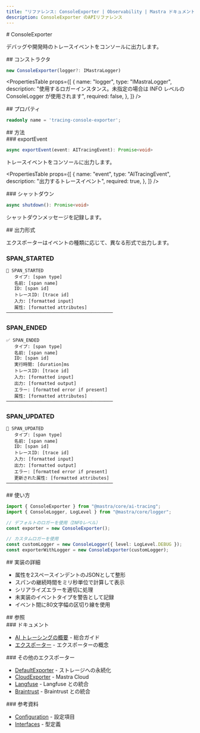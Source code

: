 ```yaml
---
title: "リファレンス: ConsoleExporter | Observability | Mastra ドキュメント"
description: ConsoleExporter のAPIリファレンス
---
```




<div id="consoleexporter">
  # ConsoleExporter
</div>

デバッグや開発時のトレースイベントをコンソールに出力します。

<div id="constructor">
  ## コンストラクタ
</div>

```typescript
new ConsoleExporter(logger?: IMastraLogger)
```

<PropertiesTable
  props={[
{
  name: "logger",
  type: "IMastraLogger",
  description:
    "使用するロガーインスタンス。未指定の場合は INFO レベルの ConsoleLogger が使用されます",
  required: false,
},
]}
/>


<div id="properties">
  ## プロパティ
</div>

```typescript
readonly name = 'tracing-console-exporter';
```


<div id="methods">
  ## 方法
</div>

<div id="exportevent">
  ### exportEvent
</div>

```typescript
async exportEvent(event: AITracingEvent): Promise<void>
```

トレースイベントをコンソールに出力します。

<PropertiesTable
  props={[
{
  name: "event",
  type: "AITracingEvent",
  description: "出力するトレースイベント",
  required: true,
},
]}
/>


<div id="shutdown">
  ### シャットダウン
</div>

```typescript
async shutdown(): Promise<void>
```

シャットダウンメッセージを記録します。


<div id="output-format">
  ## 出力形式
</div>

エクスポーターはイベントの種類に応じて、異なる形式で出力します。

### SPAN&#95;STARTED

```
🚀 SPAN_STARTED
   タイプ: [span type]
   名前: [span name]
   ID: [span id]
   トレースID: [trace id]
   入力: [formatted input]
   属性: [formatted attributes]
────────────────────────────────────────
```


### SPAN&#95;ENDED

```
✅ SPAN_ENDED
   タイプ: [span type]
   名前: [span name]
   ID: [span id]
   実行時間: [duration]ms
   トレースID: [trace id]
   入力: [formatted input]
   出力: [formatted output]
   エラー: [formatted error if present]
   属性: [formatted attributes]
────────────────────────────────────────
```


### SPAN&#95;UPDATED

```
📝 SPAN_UPDATED
   タイプ: [span type]
   名前: [span name]
   ID: [span id]
   トレースID: [trace id]
   入力: [formatted input]
   出力: [formatted output]
   エラー: [formatted error if present]
   更新された属性: [formatted attributes]
────────────────────────────────────────
```


<div id="usage">
  ## 使い方
</div>

```typescript
import { ConsoleExporter } from "@mastra/core/ai-tracing";
import { ConsoleLogger, LogLevel } from "@mastra/core/logger";

// デフォルトのロガーを使用（INFOレベル）
const exporter = new ConsoleExporter();

// カスタムロガーを使用
const customLogger = new ConsoleLogger({ level: LogLevel.DEBUG });
const exporterWithLogger = new ConsoleExporter(customLogger);
```


<div id="implementation-details">
  ## 実装の詳細
</div>

- 属性を2スペースインデントのJSONとして整形
- スパンの継続時間をミリ秒単位で計算して表示
- シリアライズエラーを適切に処理
- 未実装のイベントタイプを警告として記録
- イベント間に80文字幅の区切り線を使用

<div id="see-also">
  ## 参照
</div>

<div id="documentation">
  ### ドキュメント
</div>

- [AI トレーシングの概要](/docs/observability/ai-tracing/overview) - 総合ガイド
- [エクスポーター](/docs/observability/ai-tracing/overview#exporters) - エクスポーターの概念

<div id="other-exporters">
  ### その他のエクスポーター
</div>

- [DefaultExporter](/reference/observability/ai-tracing/exporters/default-exporter) - ストレージへの永続化
- [CloudExporter](/reference/observability/ai-tracing/exporters/cloud-exporter) - Mastra Cloud
- [Langfuse](/reference/observability/ai-tracing/exporters/langfuse) - Langfuse との統合
- [Braintrust](/reference/observability/ai-tracing/exporters/braintrust) - Braintrust との統合

<div id="reference">
  ### 参考資料
</div>

- [Configuration](/reference/observability/ai-tracing/configuration) - 設定項目
- [Interfaces](/reference/observability/ai-tracing/interfaces) - 型定義